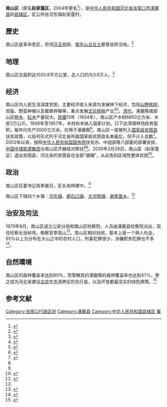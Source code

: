 {{noteTA
|G1=Unit
}}
{{About|河北省涿鹿县南山区|廣東省深圳市下辖的一个区|南山区|黑龍江省鹤岗市下辖的一个区|南山区 (鹤岗市)}}
{{Infobox China County
| county = 南山区
| usedname = 赵家蓬区
| Pinyin =  Nánshān Qū
| Belong = [[河北省|河北省]][[张家口市|张家口市]][[涿鹿县|涿鹿县]]
| Types = [[县辖区_(中华人民共和国)|县辖区]]
| admincode = 130731
| seat = 河东镇赵家蓬村
| officerTitle = 区委书记
| officer = 李晨日
| officerTitle2 = 区长
| officer2 = 林建中
| division = 4
| town = 1
| township = 3
| post code = 075636
| phone code = 313
| coordinate = {{coord|39.88552|N|115.29229|E|format=dms|display=it}}
| area = 1020.8
| census yr = 2015
| pop = 3.657万人
| density =  
| carlicense = 冀G
}}
'''南山区'''（原名'''赵家蓬区'''，2004年更名<ref name="qq">{{cite news|url=https://new.qq.com/omn/20181122/20181122A1Z2BB.html|title=奇葩行政区划，是县却辖着区，这个区还是国家级贫困县！|publisher=騰訊網|date=2018-11-22|accessdate=2019-12-29|archive-date=2021-01-30|archive-url=https://web.archive.org/web/20210130035004/https://new.qq.com/omn/20181122/20181122A1Z2BB.html|dead-url=no}}</ref>），是[[中华人民共和国|中华人民共和国]][[河北省|河北省]][[张家口市|张家口市]][[涿鹿县|涿鹿县]]的[[县辖区_(中华人民共和国)|县辖区]]，区公所驻河东镇赵家蓬村。

==歷史==
南山区是革命老区，将领[[冯玉祥|冯玉祥]]部、[[狼牙山五壮士|狼牙山五壮士]]都曾驻跸当地。<ref>{{cite book|title=中国新时期农村的变革：河北卷|publisher=中共党史出版社|year=1998|editor1=中共河北省委黨史研究室|editor2=中共河北省委農村工作室|url=https://books.google.com.hk/books?id=_vdfAAAAIAAJ|accessdate=2019-05-21|archive-date=2019-07-24|archive-url=https://web.archive.org/web/20190724200002/https://books.google.com.hk/books?id=_vdfAAAAIAAJ|dead-url=no}}</ref>

==地理==
南山区总面积达1020.8平方公里，总人口约为3.6万人。<ref name="qq2">{{cite news|url=https://new.qq.com/omn/20191220/20191220A0UF0F00.html|title=广东省一个区和黑龙江省一个区，名字正好一样！|date=2019-12-20|publisher=騰訊網|access-date=2020-04-05|archiveurl=https://web.archive.org/web/20191229042924/https://new.qq.com/omn/20191220/20191220A0UF0F00.html|archivedate=2019-12-29|dead-url=no}}</ref>

==经济==
南山区内人民生活深度贫困，主要经济收入来源为发展林下经济，包括[[麻核桃|山野核桃]]、杏扁、野菜种植以及蜜蜂养殖等，重点发展[[文玩核桃|文玩核桃]]产业<ref name="a">{{cite news|author=李明辉|title=中煤集团：助力河北涿鹿南山区脱贫致富|url=http://www.ccoalnews.com/special/201811/23/c92734.html|archiveurl=https://web.archive.org/web/20191201055922/http://www.ccoalnews.com/special/201811/23/c92734.html|archivedate=2019-12-01|dead-url=no|accessdate=2019-11-24|newspaper=中国煤炭报|date=2018-11-23}}</ref><ref name="b">{{cite news|title=一腔热忱助推老区脱贫 扎实工作彰显共产党员为民情怀|url=http://invest.people.com.ph/n/2019/0612/c42510-27721986.html|archiveurl=https://web.archive.org/web/20191201060215/http://invest.people.com.ph/n/2019/0612/c42510-27721986.html|archivedate=2019-12-01|dead-url=no|accessdate=2019-11-24|publisher=人民网|date=2019-06-12}}</ref>。[[清朝|清代]]，涿鹿縣南部山区[[桦木|桦木]]、[[松木|松木]]产量较大。[[民國紀年|民國]]13年（1924年），南山区产木材6850立方米、木炭3万公斤。1949年至1957年，木材尚末纳入国家计划，只下达清理林场抚育面积。每年约生产2000立方米，仅用于涿鹿縣<ref>{{cite book|title=涿鹿县志|editor=王建國|publisher=涿鹿县地方志编纂委员会|year=2002|page=162|url=https://books.google.com.hk/books?id=u0k2AAAAMAAJ}}</ref>。南山区一度被列入[[国家级贫困县|国家级贫困县]]扶贫政策，以括号形式列于河北省所属国家级贫困县名单最后，但不计入总数<ref name="sina">{{cite news|url=http://k.sina.com.cn/article_6418998703_17e9a25af001003epq.html|title=河北一千年古县，可以进来看看这篇文章|author=历史再品读|date=2018-01-14|publisher=新浪网|access-date=2020-04-05|archiveurl=https://web.archive.org/web/20191229041944/http://k.sina.com.cn/article_6418998703_17e9a25af001003epq.html|archivedate=2019-12-29|dead-url=no}}</ref>。2002年以来，按照[[中华人民共和国国务院|中华人民共和国国务院]]扶贫办、中组部等八部委的部署安排，[[中国中煤能源集团|中国中煤能源集团]]与南山区开展结对帮扶<ref name="a"/><ref name="b"/>。2020年2月29日，南山區（赵家蓬区）退出贫困县，河北省的贫困县也全部“摘帽”，从此告别区域性整体贫困<ref>{{cite news|title=河北最后一批贫困县“摘帽”|date=2020-03-01|publisher=新华网|author=范世辉|url=http://www.xinhuanet.com/politics/2020-03/01/c_1125647469.htm|accessdate=2020-04-05|archive-date=2020-08-08|archive-url=https://web.archive.org/web/20200808184550/http://www.xinhuanet.com/politics/2020-03/01/c_1125647469.htm|dead-url=no}}</ref>。

==政治==
南山区区委书记為李晨日，区长為林建中。<ref>{{cite news|publisher=澎湃新聞|title=王靖院长到涿鹿县南山区调研指导脱贫攻坚工作|date=2020-03-13|url=https://www.thepaper.cn/newsDetail_forward_6503187}}</ref>

南山区下辖四个乡镇：[[河东镇_(涿鹿县)|河东镇]]、[[蟒石口镇|蟒石口镇]]、[[大河南镇_(涿鹿县)|大河南镇]]、[[谢家堡乡|谢家堡乡]]。<ref name="sina" />

==治安及司法==
1979年8月，南山区成立公安分局和南山区检察院，人员由涿鹿县检察院派出，现任检察长张树伟，檢察官李高山<ref name="news.163">{{cite news|url=http://news.163.com/16/0925/10/C1Q83FT300014SEH.html|title=河北涿鹿县南山区：两个人的检察院|date=2016-09-25|publisher=網易新聞|access-date=2020-04-05|archiveurl=https://web.archive.org/web/20200131104641/http://news.163.com/16/0925/10/C1Q83FT300014SEH.html|archivedate=2020-01-31|dead-url=no}}</ref>。南山区相对封闭，基本上是一个熟人社会，95%以上为分布在大山之中的农村人口，刑事犯罪很少，涉嫌职务犯罪也不多<ref>{{cite news|author=龙平川|title=李高山：山高路远|url=https://www.spp.gov.cn/xjym/201610/t20161028_170890.shtml|accessdate=2019-11-26|newspaper=检察日报|date=2016-10-28|archiveurl=https://web.archive.org/web/20191201062205/https://www.spp.gov.cn/xjym/201610/t20161028_170890.shtml|archivedate=2019-12-01|dead-url=no}}</ref>。

==自然環境==
南山区的森林覆盖率达到80%，而管轄其的涿鹿縣的森林覆盖率也达到47%，使之成为河北省建设[[北京市|北京]]生态涵养区的先行县，以及环首都最坚实的绿色屏障。<ref>{{cite news|title=张家口市涿鹿县委书记陈岗:桑干河畔的新"愚公"|date=2015-08-11|publisher=人民网|author=杨文娟|url=http://he.people.com.cn/n/2015/0811/c200202-25931807.html|accessdate=2020-04-05|archive-date=2015-09-10|archive-url=https://web.archive.org/web/20150910013011/http://he.people.com.cn/n/2015/0811/c200202-25931807.html|dead-url=yes}}</ref>

== 参考文献 ==
{{reflist|30em}}

{{涿鹿县南山区行政区划}}
{{张家口市行政区划}}
{{国家级贫困县|前}}

[[Category:张家口行政区划|Category:张家口行政区划]]
[[Category:涿鹿县|Category:涿鹿县]]
[[Category:中华人民共和国县辖区|Category:中华人民共和国县辖区]]
[[Category:原国家级贫困县|冀]]